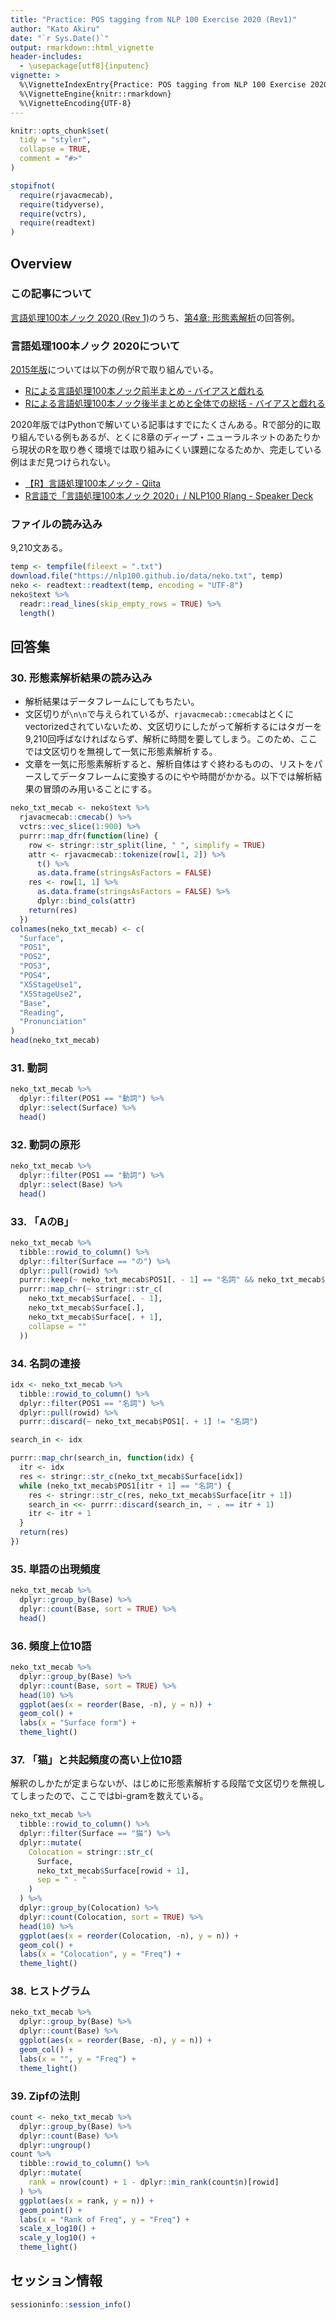 ```yaml
---
title: "Practice: POS tagging from NLP 100 Exercise 2020 (Rev1)"
author: "Kato Akiru"
date: "`r Sys.Date()`"
output: rmarkdown::html_vignette
header-includes:
  - \usepackage[utf8]{inputenc}
vignette: >
  %\VignetteIndexEntry{Practice: POS tagging from NLP 100 Exercise 2020 (Rev1)}
  %\VignetteEngine{knitr::rmarkdown}
  %\VignetteEncoding{UTF-8}
---
```


```r
knitr::opts_chunk$set(
  tidy = "styler",
  collapse = TRUE,
  comment = "#>"
)

stopifnot(
  require(rjavacmecab),
  require(tidyverse),
  require(vctrs),
  require(readtext)
)
```

## Overview

### この記事について

[言語処理100本ノック 2020 (Rev 1) ](https://nlp100.github.io/ja/)のうち、[第4章: 形態素解析](https://nlp100.github.io/ja/ch04.html)の回答例。

### 言語処理100本ノック 2020について

[2015年版](http://www.cl.ecei.tohoku.ac.jp/nlp100/)については以下の例がRで取り組んでいる。

- [Rによる言語処理100本ノック前半まとめ - バイアスと戯れる](http://yamano357.hatenadiary.com/entry/2015/07/27/001728)
- [Rによる言語処理100本ノック後半まとめと全体での総括 - バイアスと戯れる](http://yamano357.hatenadiary.com/entry/2015/10/22/193839)

2020年版ではPythonで解いている記事はすでにたくさんある。Rで部分的に取り組んでいる例もあるが、とくに8章のディープ・ニューラルネットのあたりから現状のRを取り巻く環境では取り組みにくい課題になるためか、完走している例はまだ見つけられない。

- [【R】言語処理100本ノック - Qiita](https://qiita.com/PiyoMoasa/items/7c1a6cca3f9cbcaf7773)
- [R言語で「言語処理100本ノック 2020」/ NLP100 Rlang - Speaker Deck](https://speakerdeck.com/upura/nlp100-rlang)

### ファイルの読み込み

9,210文ある。

```r
temp <- tempfile(fileext = ".txt")
download.file("https://nlp100.github.io/data/neko.txt", temp)
neko <- readtext::readtext(temp, encoding = "UTF-8")
neko$text %>%
  readr::read_lines(skip_empty_rows = TRUE) %>%
  length()
```

## 回答集

### 30. 形態素解析結果の読み込み

- 解析結果はデータフレームにしてもちたい。
- 文区切りが`\n\n`で与えられているが、`rjavacmecab::cmecab`はとくにvectorizedされていないため、文区切りにしたがって解析するにはタガーを9,210回呼ばなければならず、解析に時間を要してしまう。このため、ここでは文区切りを無視して一気に形態素解析する。
- 文章を一気に形態素解析すると、解析自体はすぐ終わるものの、リストをパースしてデータフレームに変換するのにやや時間がかかる。以下では解析結果の冒頭のみ用いることにする。

```r
neko_txt_mecab <- neko$text %>%
  rjavacmecab::cmecab() %>%
  vctrs::vec_slice(1:900) %>%
  purrr::map_dfr(function(line) {
    row <- stringr::str_split(line, " ", simplify = TRUE)
    attr <- rjavacmecab::tokenize(row[1, 2]) %>%
      t() %>%
      as.data.frame(stringsAsFactors = FALSE)
    res <- row[1, 1] %>%
      as.data.frame(stringsAsFactors = FALSE) %>%
      dplyr::bind_cols(attr)
    return(res)
  })
colnames(neko_txt_mecab) <- c(
  "Surface",
  "POS1",
  "POS2",
  "POS3",
  "POS4",
  "X5StageUse1",
  "X5StageUse2",
  "Base",
  "Reading",
  "Pronunciation"
)
head(neko_txt_mecab)
```

### 31. 動詞

```r
neko_txt_mecab %>%
  dplyr::filter(POS1 == "動詞") %>%
  dplyr::select(Surface) %>%
  head()
```

### 32. 動詞の原形

```r
neko_txt_mecab %>%
  dplyr::filter(POS1 == "動詞") %>%
  dplyr::select(Base) %>%
  head()
```

### 33. 「AのB」

```r
neko_txt_mecab %>%
  tibble::rowid_to_column() %>%
  dplyr::filter(Surface == "の") %>%
  dplyr::pull(rowid) %>%
  purrr::keep(~ neko_txt_mecab$POS1[. - 1] == "名詞" && neko_txt_mecab$POS1[. + 1] == "名詞") %>%
  purrr::map_chr(~ stringr::str_c(
    neko_txt_mecab$Surface[. - 1],
    neko_txt_mecab$Surface[.],
    neko_txt_mecab$Surface[. + 1],
    collapse = ""
  ))
```

### 34. 名詞の連接

```r
idx <- neko_txt_mecab %>%
  tibble::rowid_to_column() %>%
  dplyr::filter(POS1 == "名詞") %>%
  dplyr::pull(rowid) %>%
  purrr::discard(~ neko_txt_mecab$POS1[. + 1] != "名詞")

search_in <- idx

purrr::map_chr(search_in, function(idx) {
  itr <- idx
  res <- stringr::str_c(neko_txt_mecab$Surface[idx])
  while (neko_txt_mecab$POS1[itr + 1] == "名詞") {
    res <- stringr::str_c(res, neko_txt_mecab$Surface[itr + 1])
    search_in <<- purrr::discard(search_in, ~ . == itr + 1)
    itr <- itr + 1
  }
  return(res)
})
```

### 35. 単語の出現頻度

```r
neko_txt_mecab %>%
  dplyr::group_by(Base) %>%
  dplyr::count(Base, sort = TRUE) %>%
  head()
```

### 36. 頻度上位10語

```r
neko_txt_mecab %>%
  dplyr::group_by(Base) %>%
  dplyr::count(Base, sort = TRUE) %>%
  head(10) %>%
  ggplot(aes(x = reorder(Base, -n), y = n)) +
  geom_col() +
  labs(x = "Surface form") +
  theme_light()
```

### 37. 「猫」と共起頻度の高い上位10語

解釈のしかたが定まらないが、はじめに形態素解析する段階で文区切りを無視してしまったので、ここではbi-gramを数えている。

```r
neko_txt_mecab %>%
  tibble::rowid_to_column() %>%
  dplyr::filter(Surface == "猫") %>%
  dplyr::mutate(
    Colocation = stringr::str_c(
      Surface,
      neko_txt_mecab$Surface[rowid + 1],
      sep = " - "
    )
  ) %>%
  dplyr::group_by(Colocation) %>%
  dplyr::count(Colocation, sort = TRUE) %>%
  head(10) %>%
  ggplot(aes(x = reorder(Colocation, -n), y = n)) +
  geom_col() +
  labs(x = "Colocation", y = "Freq") +
  theme_light()
```

### 38. ヒストグラム

```r
neko_txt_mecab %>%
  dplyr::group_by(Base) %>%
  dplyr::count(Base) %>%
  ggplot(aes(x = reorder(Base, -n), y = n)) +
  geom_col() +
  labs(x = "", y = "Freq") +
  theme_light()
```

### 39. Zipfの法則

```r
count <- neko_txt_mecab %>%
  dplyr::group_by(Base) %>%
  dplyr::count(Base) %>%
  dplyr::ungroup()
count %>%
  tibble::rowid_to_column() %>%
  dplyr::mutate(
    rank = nrow(count) + 1 - dplyr::min_rank(count$n)[rowid]
  ) %>%
  ggplot(aes(x = rank, y = n)) +
  geom_point() +
  labs(x = "Rank of Freq", y = "Freq") +
  scale_x_log10() +
  scale_y_log10() +
  theme_light()
```

## セッション情報

```r
sessioninfo::session_info()
```
